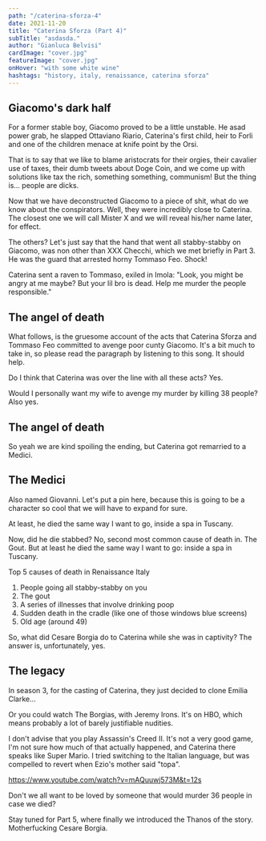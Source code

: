 ```yaml
---
path: "/caterina-sforza-4"
date: 2021-11-20
title: "Caterina Sforza (Part 4)"
subTitle: "asdasda."
author: "Gianluca Belvisi"
cardImage: "cover.jpg"
featureImage: "cover.jpg"
onHover: "with some white wine"
hashtags: "history, italy, renaissance, caterina sforza"
---
```



## Giacomo's dark half

For a former stable boy, Giacomo proved to be a little unstable. He asad power grab, he slapped Ottaviano Riario, Caterina's first child, heir to Forli and one of the children menace at knife point by the Orsi.

That is to say that we like to blame aristocrats for their orgies, their cavalier use of taxes, their dumb tweets about Doge Coin, and we come up with solutions like tax the rich, something something, communism! But the thing is... people are dicks.

Now that we have deconstructed Giacomo to a piece of shit, what do we know about the conspirators. Well, they were incredibly close to Caterina. The closest one we will call Mister X and we will reveal his/her name later, for effect.

The others? Let's just say that the hand that went all stabby-stabby on Giacomo, was non other than XXX Checchi, which we met briefly in Part 3. He was the guard that arrested horny Tommaso Feo. Shock!

Caterina sent a raven to Tommaso, exiled in Imola: "Look, you might be angry at me maybe? But your lil bro is dead. Help me murder the people responsible."

## The angel of death

What follows, is the gruesome account of the acts that Caterina Sforza and Tommaso Feo committed to avenge poor cunty Giacomo. It's a bit much to take in, so please read the paragraph by listening to this song. It should help.

<ReactAudioPlayer src="music/spanish_flea.mp3" controls />



Do I think that Caterina was over the line with all these acts? Yes.

Would I personally want my wife to avenge my murder by killing 38 people? Also yes.


## The angel of death

So yeah we are kind spoiling the ending, but Caterina got remarried to a Medici.



## The Medici

Also named Giovanni. Let's put a pin here, because this is going to be a character so cool that we will have to expand for sure.

At least, he died the same way I want to go, inside a spa in Tuscany.

Now, did he die stabbed? No, second most common cause of death in. The Gout.
But at least he died the same way I want to go: inside a spa in Tuscany.

Top 5 causes of death in Renaissance Italy
1. People going all stabby-stabby on you
2. The gout
3. A series of illnesses that involve drinking poop
4. Sudden death in the cradle (like one of those windows blue screens)
5. Old age (around 49)


So, what did Cesare Borgia do to Caterina while she was in captivity? The answer is, unfortunately, yes.

## The legacy


In season 3, for the casting of Caterina, they just decided to clone Emilia Clarke...

Or you could watch The Borgias, with Jeremy Irons. It's on HBO, which means probably a lot of barely justifiable nudities.

I don't advise that you play Assassin's Creed II. It's not a very good game, I'm not sure how much of that actually happened, and Caterina there speaks like Super Mario. I tried switching to the Italian language, but was compelled to revert when Ezio's mother said "topa".

https://www.youtube.com/watch?v=mAQuuwj573M&t=12s

Don't we all want to be loved by someone that would murder 36 people in case we died?

Stay tuned for Part 5, where finally we introduced the Thanos of the story. Motherfucking Cesare Borgia.
